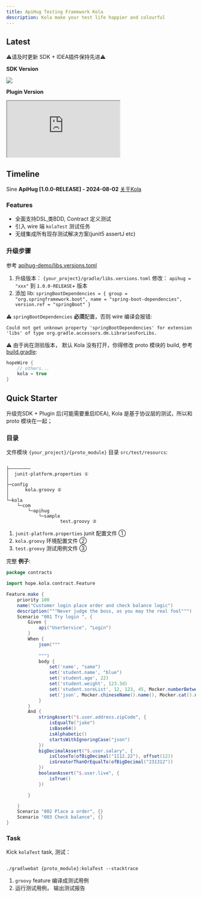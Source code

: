 ```yaml
---
title: ApiHug Testing Framework Kola
description: Kola make your test life happier and colourful
---
```


## Latest

⚠️请及时更新 SDK + IDEA插件保持先进⚠️

**SDK Version**

<a target="_blank" href="https://search.maven.org/artifact/com.apihug/it-bom"><img
  src="https://img.shields.io/maven-central/v/com.apihug/it-bom.svg?label=Maven%20Central"/></a>

**Plugin Version**

<div>
  <iframe
    src="https://plugins.jetbrains.com/embeddable/install/23534"
    border="0"
    height={'48px'}
    allow="accelerometer; autoplay; clipboard-write; encrypted-media; gyroscope; picture-in-picture"
    allowFullScreen
  ></iframe>
</div>

## Timeline

Sine **ApiHug [1.0.0-RELEASE] -  2024-08-02** [关于Kola](/zhCN-docs/kola/001_what_is_kola)

### Features

- 全面支持DSL,类BDD, Contract 定义测试
- 引入 wire 端 `kolaTest` 测试任务
- 无缝集成所有现存测试解决方案(junit5 assertJ etc)

### 升级步骤

参考 [apihug-demo/libs.versions.toml](https://github.com/apihug/apihug-demo/blob/main/gradle/libs.versions.toml)

1. 升级版本： `{your_project}/gradle/libs.versions.toml` 修改： `apihug = "xxx"`  到 `1.0.0-RELEASE`+ 版本
2. 添加 lib:  `springBootDependencies = { group = "org.springframework.boot", name = "spring-boot-dependencies", version.ref = "springBoot" }`

⚠️ `springBootDependencies` **必须**配置，否则 wire 编译会报错:

```shell
Could not get unknown property 'springBootDependencies' for extension 'libs' of type org.gradle.accessors.dm.LibrariesForLibs.
```

⚠️ 由于尚在测验版本， 默认 Kola 没有打开，你得修改 proto 模块的 build,  参考 [build.gradle](https://github.com/apihug/apihug-demo/blob/main/apihug-demo-proto/build.gradle):

```groovy
hopeWire {
    // others...
    kola = true
}
```

## Quick Starter

升级完SDK + Plugin 后(可能需要重启IDEA), Kola 是基于协议层的测试，所以和 proto 模块在一起；

### 目录

文件模块 `{your_project}/{proto_module}` 目录 `src/test/resourcs`:

```shell

├────────
│  junit-platform.properties ①
│
├─config
│      kola.groovy ②
│
└─kola
    └─com
        └─apihug
            └─sample
                    test.groovy ③

```

1. `junit-platform.properties`  junit 配置文件 ①
2. `kola.groovy`  环境配置文件 ②
3. `test.groovy` 测试用例文件 ③

完整 **例子**:

```groovy
package contracts

import hope.kola.contract.Feature

Feature.make {
    priority 100
    name("Customer login place order and check balance logic")
    description("""Never judge the boss, as you may the real fool""")
    Scenario "001 Try login ", {
        Given {
            api("UserService", "Login")
        }
        When {
            json("""
                    
            """)
            body {
                set('name', "same")
                set('student.name', "blue")
                set('student.age', 22)
                set('student.weight', 123.3d)
                set('student.soreList', 12, 123, 45, Mocker.numberBetween(12, 34))
                set('json', Mocker.chineseName().name(), Mocker.cat().name(), Mocker.ip4(), regular("[a-z]"))
            }
        }
        And {
            stringAssert("$.user.address.zipCode", {
                isEqualTo("jake")
                isBase64()
                isAlphabetic()
                startsWithIgnoringCase("json")
            })
            bigDecimalAssert("$.user.salary", {
                isCloseTo(ofBigDecimal("1112.22"), offset(12))
                isGreaterThanOrEqualTo(ofBigDecimal("231312"))
            })
            booleanAssert("$.user.live", {
                isTrue()
            })

        }

    }
    Scenario "002 Place a order", {}
    Scenario "003 Check balance", {}
}
```

### Task

Kick `kolaTest` task, 测试：

```shell

./gradlwebat {proto_module}:kolaTest --stacktrace

```

1. `groovy` feature 编译成测试用例
2. 运行测试用例， 输出测试报告
